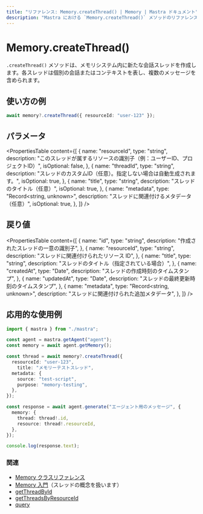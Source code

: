 ```yaml
---
title: "リファレンス: Memory.createThread() | Memory | Mastra ドキュメント"
description: "Mastra における `Memory.createThread()` メソッドのリファレンス。メモリシステムで新しい会話スレッドを作成します。"
---
```


# Memory.createThread()

`.createThread()` メソッドは、メモリシステム内に新たな会話スレッドを作成します。各スレッドは個別の会話またはコンテキストを表し、複数のメッセージを含められます。

## 使い方の例

```typescript copy
await memory?.createThread({ resourceId: "user-123" });
```


## パラメータ

<PropertiesTable
  content={[
    {
      name: "resourceId",
      type: "string",
      description:
        "このスレッドが属するリソースの識別子（例：ユーザーID、プロジェクトID）",
      isOptional: false,
    },
    {
      name: "threadId",
      type: "string",
      description:
        "スレッドのカスタムID（任意）。指定しない場合は自動生成されます。",
      isOptional: true,
    },
    {
      name: "title",
      type: "string",
      description: "スレッドのタイトル（任意）",
      isOptional: true,
    },
    {
      name: "metadata",
      type: "Record<string, unknown>",
      description: "スレッドに関連付けるメタデータ（任意）",
      isOptional: true,
    },
  ]}
/>

## 戻り値

<PropertiesTable
  content={[
    {
      name: "id",
      type: "string",
      description: "作成されたスレッドの一意の識別子",
    },
    {
      name: "resourceId",
      type: "string",
      description: "スレッドに関連付けられたリソース ID",
    },
    {
      name: "title",
      type: "string",
      description: "スレッドのタイトル（指定されている場合）",
    },
    {
      name: "createdAt",
      type: "Date",
      description: "スレッドの作成時刻のタイムスタンプ",
    },
    {
      name: "updatedAt",
      type: "Date",
      description: "スレッドの最終更新時刻のタイムスタンプ",
    },
    {
      name: "metadata",
      type: "Record<string, unknown>",
      description: "スレッドに関連付けられた追加メタデータ",
    },
  ]}
/>

## 応用的な使用例

```typescript title="src/test-memory.ts" showLineNumbers copy
import { mastra } from "./mastra";

const agent = mastra.getAgent("agent");
const memory = await agent.getMemory();

const thread = await memory?.createThread({
  resourceId: "user-123",
    title: "メモリーテストスレッド",
  metadata: {
    source: "test-script",
    purpose: "memory-testing",
  },
});

const response = await agent.generate("エージェント用のメッセージ", {
  memory: {
    thread: thread!.id,
    resource: thread!.resourceId,
  },
});

console.log(response.text);
```


### 関連

- [Memory クラスリファレンス](/reference/memory/memory-class)
- [Memory 入門](/docs/memory/overview)（スレッドの概念を扱います）
- [getThreadById](/reference/memory/getThreadById)
- [getThreadsByResourceId](/reference/memory/getThreadsByResourceId)
- [query](/reference/memory/query)